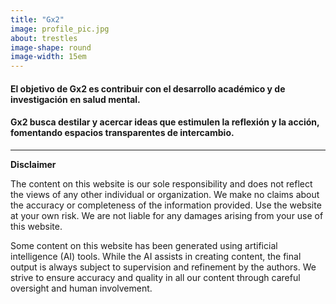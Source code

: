 ```yaml
---
title: "Gx2"
image: profile_pic.jpg
about: trestles
image-shape: round
image-width: 15em
---
```


#### El objetivo de Gx2 es contribuir con el desarrollo académico y de investigación en salud mental.
#### Gx2 busca destilar y acercar ideas que estimulen la reflexión y la acción, fomentando espacios transparentes de intercambio.#### 






---
**Disclaimer** 

The content on this website is our sole responsibility and does not reflect the views of any other individual or organization. We make no claims about the accuracy or completeness of the information provided. Use the website at your own risk. We are not liable for any damages arising from your use of this website.

Some content on this website has been generated using artificial intelligence (AI) tools. While the AI assists in creating content, the final output is always subject to supervision and refinement by the authors. We strive to ensure accuracy and quality in all our content through careful oversight and human involvement.
